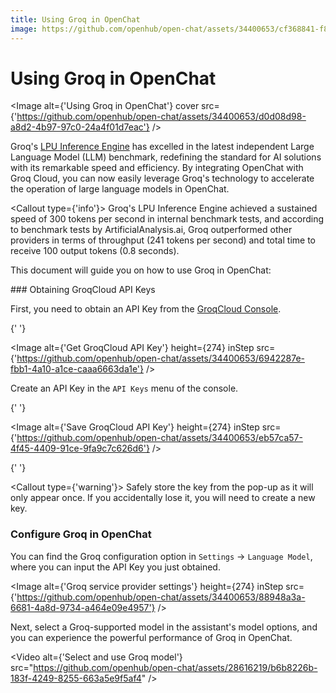 ```yaml
---
title: Using Groq in OpenChat
image: https://github.com/openhub/open-chat/assets/34400653/cf368841-f8e6-4cc5-b81d-09f82ef0afd9
---
```



# Using Groq in OpenChat

<Image
  alt={'Using Groq in OpenChat'}
  cover
  src={'https://github.com/openhub/open-chat/assets/34400653/d0d08d98-a8d2-4b97-97c0-24a4f01d7eac'}
/>

Groq's [LPU Inference Engine](https://wow.groq.com/news_press/groq-lpu-inference-engine-leads-in-first-independent-llm-benchmark/) has excelled in the latest independent Large Language Model (LLM) benchmark, redefining the standard for AI solutions with its remarkable speed and efficiency. By integrating OpenChat with Groq Cloud, you can now easily leverage Groq's technology to accelerate the operation of large language models in OpenChat.

<Callout type={'info'}>
  Groq's LPU Inference Engine achieved a sustained speed of 300 tokens per second in internal
  benchmark tests, and according to benchmark tests by ArtificialAnalysis.ai, Groq outperformed
  other providers in terms of throughput (241 tokens per second) and total time to receive 100
  output tokens (0.8 seconds).
</Callout>

This document will guide you on how to use Groq in OpenChat:

<Steps>
  ### Obtaining GroqCloud API Keys

First, you need to obtain an API Key from the [GroqCloud Console](https://console.groq.com/).

{' '}

<Image
  alt={'Get GroqCloud API Key'}
  height={274}
  inStep
  src={'https://github.com/openhub/open-chat/assets/34400653/6942287e-fbb1-4a10-a1ce-caaa6663da1e'}
/>

Create an API Key in the `API Keys` menu of the console.

{' '}

<Image
  alt={'Save GroqCloud API Key'}
  height={274}
  inStep
  src={'https://github.com/openhub/open-chat/assets/34400653/eb57ca57-4f45-4409-91ce-9fa9c7c626d6'}
/>

{' '}

<Callout type={'warning'}>
  Safely store the key from the pop-up as it will only appear once. If you accidentally lose it, you
  will need to create a new key.
</Callout>

### Configure Groq in OpenChat

You can find the Groq configuration option in `Settings` -> `Language Model`, where you can input the API Key you just obtained.

  <Image alt={'Groq service provider settings'} height={274} inStep src={'https://github.com/openhub/open-chat/assets/34400653/88948a3a-6681-4a8d-9734-a464e09e4957'} />
</Steps>

Next, select a Groq-supported model in the assistant's model options, and you can experience the powerful performance of Groq in OpenChat.

<Video
  alt={'Select and use Groq model'}
  src="https://github.com/openhub/open-chat/assets/28616219/b6b8226b-183f-4249-8255-663a5e9f5af4"
/>
